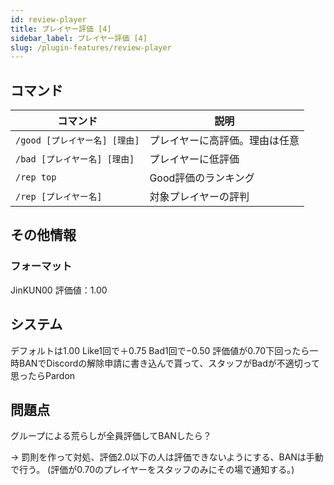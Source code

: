 ```yaml
---
id: review-player
title: プレイヤー評価 [4]
sidebar_label: プレイヤー評価 [4]
slug: /plugin-features/review-player
---
```



<PluginInfo need={3} priority={1} />

## コマンド

| コマンド  | 説明       |
| -------- | --------- |
| `/good [プレイヤー名] [理由]`  | プレイヤーに高評価。理由は任意 |
| `/bad [プレイヤー名] [理由]`   | プレイヤーに低評価           |
| `/rep top`                  | Good評価のランキング         |
| `/rep [プレイヤー名]`         | 対象プレイヤーの評判          |


## その他情報

### フォーマット
JinKUN00 評価値：1.00

## システム
デフォルトは1.00 Like1回で＋0.75 Bad1回で−0.50
評価値が0.70下回ったら一時BANでDiscordの解除申請に書き込んで貰って、スタッフがBadが不適切って思ったらPardon

## 問題点
グループによる荒らしが全員評価してBANしたら？

→ 罰則を作って対処、評価2.0以下の人は評価できないようにする、BANは手動で行う。 (評価が0.70のプレイヤーをスタッフのみにその場で通知する。)
